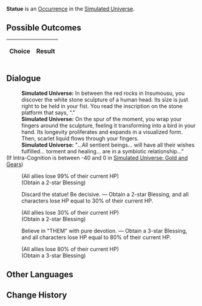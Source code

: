 {{Simulated Universe Event Infobox
|title         = Statue
|image         = Random Event Normal.png
|type          =
|domains_su    = Occurrence
|domains_ext   = Occurrence
|domains_swarm = 
|domains_gng   = 
|requirements  =
|prev          = 
|next          = 
|indexRewards  =
|characters    = 
}}
'''Statue''' is an [[Simulated Universe/Occurrence|Occurrence]] in the [[Simulated Universe]].

==Possible Outcomes==
{| class="article-table"
!Choice
!Result

|}

<!--
==Gameplay Notes==

-->
==Dialogue==
{{Dialogue Start}}
:'''Simulated Universe:''' In between the red rocks in Insumousu, you discover the white stone sculpture of a human head. Its size is just right to be held in your fist. You read the inscription on the stone platform that says, "{{Rubi| Yaoshi|Aeon of Abundance}}."
:'''Simulated Universe:''' On the spur of the moment, you wrap your fingers around the sculpture, feeling it transforming into a bird in your hand. Its longevity proliferates and expands in a visualized form. Then, scarlet liquid flows through your fingers.
:'''Simulated Universe:''' "...All sentient beings... will have all their wishes fulfilled... torment and healing... are in a symbiotic relationship..."
;(If Intra-Cognition is between -40 and 0 in [[Simulated Universe: Gold and Gears]])
:{{SU Special Dialogue|Erudition|You can be more "frenzied."|The entire team loses HP equal to 99% of their current HP, and obtain 2 Enhanced 2-star Blessing(s) of Preservation/Remembrance/Nihility/Abundance/The Hunt/Destruction/Elation/Propagation/Erudition.}}
:;(All allies lose 99% of their current HP)
:;(Obtain a 2-star Blessing)
:{{DIcon|Star}} Discard the statue! Be decisive. &mdash; Obtain a 2-star Blessing, and all characters lose HP equal to 30% of their current HP.
:;(All allies lose 30% of their current HP)
:;(Obtain a 2-star Blessing)
:{{DIcon|Star}} Believe in "THEM" with pure devotion. &mdash; Obtain a 3-star Blessing, and all characters lose HP equal to 80% of their current HP.
:;(All allies lose 80% of their current HP)
:;(Obtain a 3-star Blessing)
{{Dialogue End}}

==Other Languages==
{{Other Languages
|en   = Statue
|zhs  = 雕像
|zht  = 雕像
|ja   = {{Rubi|彫像|ちょうぞう}}
|ko   = 조각상
|es   = Estatua
|fr   = Statue
|ru   = Статуя
|th   = รูปปั้น
|vi   = Bức Tượng
|de   = Statue
|id   = Patung
|pt   = Estátua
}}

==Change History==
{{Change History|<!--unknown-->}}
